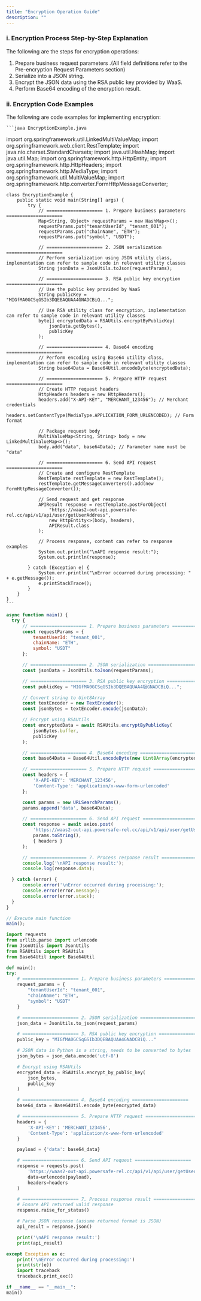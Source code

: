 ```yaml
---
title: "Encryption Operation Guide"
description: ""
---
```


### i. Encryption Process Step-by-Step Explanation

The following are the steps for encryption operations:

1. Prepare <span className="text-blue-600 font-semibold"> business request parameters </span>.(All field definitions refer to the Pre-encryption Request Parameters section)
2. Serialize into a <span className="text-blue-600 font-semibold"> JSON </span> string.
3. Encrypt the JSON data using the <span className="text-blue-600 font-semibold"> RSA public key </span> provided by WaaS.
4. Perform <span className="text-blue-600 font-semibold"> Base64 </span> encoding of the encryption result.

### ii. Encryption Code Examples

The following are code examples for implementing encryption:

<CodeGroup>

    ```java EncryptionExample.java
import org.springframework.util.LinkedMultiValueMap;
import org.springframework.web.client.RestTemplate;
import java.nio.charset.StandardCharsets;
import java.util.HashMap;
import java.util.Map;
import org.springframework.http.HttpEntity;
import org.springframework.http.HttpHeaders;
import org.springframework.http.MediaType;
import org.springframework.util.MultiValueMap;
import org.springframework.http.converter.FormHttpMessageConverter;

    class EncryptionExample {
        public static void main(String[] args) {
            try {
                // ===================== 1. Prepare business parameters =====================
                Map<String, Object> requestParams = new HashMap<>();
                requestParams.put("tenantUserId", "tenant_001");
                requestParams.put("chainName", "ETH");
                requestParams.put("symbol", "USDT");

                // ===================== 2. JSON serialization =====================
                // Perform serialization using JSON utility class, implementation can refer to sample code in relevant utility classes
                String jsonData = JsonUtils.toJson(requestParams);

                // ===================== 3. RSA public key encryption =====================
                // Use the public key provided by WaaS
                String publicKey = "MIGfMA0GCSqGSIb3DQEBAQUAA4GNADCBiQ...";

                // Use RSA utility class for encryption, implementation can refer to sample code in relevant utility classes
                byte[] encryptedData = RSAUtils.encryptByPublicKey(
                    jsonData.getBytes(),
                    publicKey
                );

                // ===================== 4. Base64 encoding =====================
                // Perform encoding using Base64 utility class, implementation can refer to sample code in relevant utility classes
                String base64Data = Base64Util.encodeByte(encryptedData);

                // ===================== 5. Prepare HTTP request =====================
                // Create HTTP request headers
                HttpHeaders headers = new HttpHeaders();
                headers.add("X-API-KEY", "MERCHANT_123456"); // Merchant credentials
                headers.setContentType(MediaType.APPLICATION_FORM_URLENCODED); // Form format

                // Package request body
                MultiValueMap<String, String> body = new LinkedMultiValueMap<>();
                body.add("data", base64Data); // Parameter name must be "data"

                // ===================== 6. Send API request =====================
                // Create and configure RestTemplate
                RestTemplate restTemplate = new RestTemplate();
                restTemplate.getMessageConverters().add(new FormHttpMessageConverter());

                // Send request and get response
                APIResult response = restTemplate.postForObject(
                    "https://waas2-out-api.powersafe-rel.cc/api/v1/api/user/getUserAddress",
                    new HttpEntity<>(body, headers),
                    APIResult.class
                );

                // Process response, content can refer to response examples
                System.out.println("\nAPI response result:");
                System.out.println(response);

            } catch (Exception e) {
                System.err.println("\nError occurred during processing: " + e.getMessage());
                e.printStackTrace();
            }
        }
    }
    ```

  ```javascript EncryptionExample.js
async function main() {
    try {
        // ===================== 1. Prepare business parameters =====================
        const requestParams = {
            tenantUserId: "tenant_001",
            chainName: "ETH",
            symbol: "USDT"
        };

        // ===================== 2. JSON serialization =====================
        const jsonData = JsonUtils.toJson(requestParams);

        // ===================== 3. RSA public key encryption =====================
        const publicKey = "MIGfMA0GCSqGSIb3DQEBAQUAA4极GNADCBiQ...";

        // Convert string to Uint8Array
        const textEncoder = new TextEncoder();
        const jsonBytes = textEncoder.encode(jsonData);

        // Encrypt using RSAUtils
        const encryptedData = await RSAUtils.encryptByPublicKey(
            jsonBytes.buffer,
            publicKey
        );

        // ===================== 4. Base64 encoding =====================
        const base64Data = Base64Util.encodeByte(new Uint8Array(encryptedData));

        // ===================== 5. Prepare HTTP request =====================
        const headers = {
            'X-API-KEY': 'MERCHANT_123456',
            'Content-Type': 'application/x-www-form-urlencoded'
        };

        const params = new URLSearchParams();
        params.append('data', base64Data);

        // ===================== 6. Send API request =====================
        const response = await axios.post(
            'https://waas2-out-api.powersafe-rel.cc/api/v1/api/user/getUserAddress',
            params.toString(),
            { headers }
        );

        // ===================== 7. Process response result =====================
        console.log('\nAPI response result:');
        console.log(response.data);

    } catch (error) {
        console.error('\nError occurred during processing:');
        console.error(error.message);
        console.error(error.stack);
    }
}

// Execute main function
main();
  ```

  ```python EncryptionExample.py
import requests
from urllib.parse import urlencode
from JsonUtils import JsonUtils
from RSAUtils import RSAUtils
from Base64Util import Base64Util

def main():
  try:
      # ===================== 1. Prepare business parameters =====================
      request_params = {
          "tenantUserId": "tenant_001",
          "chainName": "ETH",
          "symbol": "USDT"
      }

      # ===================== 2. JSON serialization =====================
      json_data = JsonUtils.to_json(request_params)

      # ===================== 3. RSA public key encryption =====================
      public_key = "MIGfMA0GCSqGSIb3DQEBAQUAA4GNADCBiQ..."

      # JSON data in Python is a string, needs to be converted to bytes
      json_bytes = json_data.encode('utf-8')

      # Encrypt using RSAUtils
      encrypted_data = RSAUtils.encrypt_by_public_key(
          json_bytes,
          public_key
      )

      # ===================== 4. Base64 encoding =====================
      base64_data = Base64Util.encode_byte(encrypted_data)

      # ===================== 5. Prepare HTTP request =====================
      headers = {
          'X-API-KEY': 'MERCHANT_123456',
          'Content-Type': 'application/x-www-form-urlencoded'
      }

      payload = {'data': base64_data}

      # ===================== 6. Send API request =====================
      response = requests.post(
          'https://waas2-out-api.powersafe-rel.cc/api/v1/api/user/getUserAddress',
          data=urlencode(payload),
          headers=headers
      )

      # ===================== 7. Process response result =====================
      # Ensure API returned valid response
      response.raise_for_status()

      # Parse JSON response (assume returned format is JSON)
      api_result = response.json()

      print('\nAPI response result:')
      print(api_result)

  except Exception as e:
      print('\nError occurred during processing:')
      print(str(e))
      import traceback
      traceback.print_exc()

if __name__ == "__main__":
  main()
  ```

</CodeGroup>


